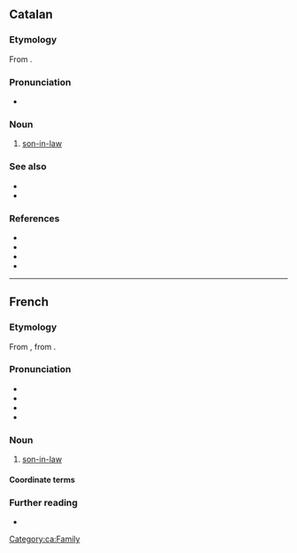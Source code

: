 ==Catalan==

===Etymology===
From {{inh|ca|la|gener}}.

===Pronunciation===
* {{ca-IPA|è}}

===Noun===
{{ca-noun|m}}

# [[son-in-law]]

===See also===
* {{l|ca|jove}}
* {{l|ca|nora}}

===References===
* {{R:IEC2}}
* {{R:GDLC}}
* {{R:DNV}}
* {{R:DCVB}}

[[Category:ca:Family]]

----

==French==

===Etymology===
From {{inh|fr|fro|gendre}}, from {{inh|fr|la|gener}}.

===Pronunciation===
* {{fr-IPA}}
* {{audio|fr|Fr-gendre.ogg|Audio}}
* {{rhymes|fr|ɑ̃dʁ}}
* {{homophones|fr|gendres}}

===Noun===
{{fr-noun|m}}

# [[son-in-law]]
#: {{syn|fr|beau-fils}}

====Coordinate terms====
{{col4|fr
|beau-frère
|beau-père
|bel-enfant
|belle-fille
|belle-mère
|belle-sœur
|bru
|gendresse
}}

===Further reading===
* {{R:TLFi}}

{{C|fr|Family|Male family members}}